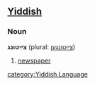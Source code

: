 ==[[Yiddish]]==
===Noun===
'''צײַטונג''' (plural: [[צײַטונגען]])
<!-- Google found it with both masuline and feminine article... -->
<!-- Masculine according to the Modern English-Yiddish/Yiddish Dictionary. -->

# [[newspaper]]

[[category:Yiddish Language]]